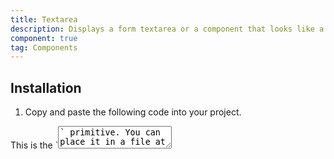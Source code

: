 ```yaml
---
title: Textarea
description: Displays a form textarea or a component that looks like a textarea.
component: true
tag: Components
---
```


<ComponentExample src="src/components/examples/TextareaDemo.tsx">
  <TextareaDemo />
</ComponentExample>

## Installation

1. Copy and paste the following code into your project.

<ComponentSource src="src/components/ui/Textarea.tsx" />

<Alert variant="outline">
  This is the `<Textarea />` primitive. You can place it in a file at
  `components/ui/textarea.tsx`.
</Alert>

## Usage

Copy and paste the code examples below into your project.

## Examples

### Default

<ComponentExample src="src/components/examples/TextareaDemo.tsx">
  <TextareaDemo />
</ComponentExample>

---

### Disabled

<ComponentExample src="src/components/examples/TextareaDisabledDemo.tsx">
  <TextareaDisabledDemo />
</ComponentExample>

---

### With Label

<ComponentExample
  src="src/components/examples/TextareaWithLabelDemo.tsx"
  className="[&_div.grid]:w-full"
>
  <TextareaWithLabelDemo />
</ComponentExample>

---

### With Helper

<ComponentExample src="src/components/examples/TextareaWithHelperDemo.tsx">
  <TextareaWithHelperDemo />
</ComponentExample>

---

### With Button

<ComponentExample src="src/components/examples/TextareaWithButtonDemo.tsx">
  <TextareaWithButtonDemo />
</ComponentExample>
